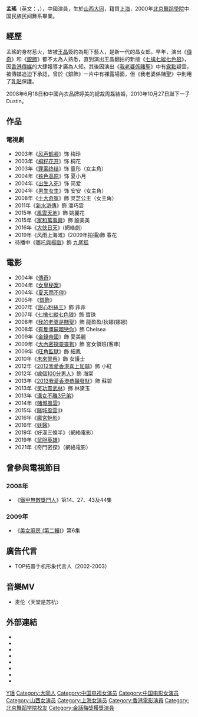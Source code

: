 {{otheruses|孟瑤}}
{{藝人
| 姓名 = 孟瑤
| 類型 = 女演員
| 圖片簡介=
| 原名 = 孟尧
| 羅馬拼音 = Meng Yao
| 英文名 = Natalie
| 綽號 = [[波霸|波霸]]、夢游
| 國籍 = {{PRC}}
| 民族 = [[漢族|漢族]]
| 籍貫 = [[上海|上海]]
| 出生日期 = {{birth_date_and_age|1985|6|13}}
| 出生地點 = {{CHN}}[[山西省|山西省]][[大同市|大同市]]
| 職業 = [[演員|演員]]
| 語言 = [[普通話|普通話]]、[[廣東話|廣東話]]、[[英語|英語]]
| 教育程度 = [[北京舞蹈學院|北京舞蹈學院]]中国民族民间舞系
| 宗教信仰 =
| 配偶 = {{marriage|[[周磊|周磊]]|June 18, 2008|2019|end=div}}
| 兒女 = 1
| 活躍年代 = 2003年至今
| imdb = 1954959
}}

'''孟瑤'''（英文：{{lang|en|Natalie Meng}}，{{bd|1985年|6月13日|||M孟}}），中國演員，生於[[山西|山西]][[大同市|大同]]，籍貫[[上海|上海]]，2000年[[北京舞蹈學院|北京舞蹈學院]]中国民族民间舞系畢業。

== 經歷 ==
孟瑤的身材惹火，故被[[王晶|王晶]]簽約為期下藝人，是新一代的晶女郎。早年，演出《[[傳奇_(2004年電影)|傳奇]]》和《[[銀飾|銀飾]]》都不太為人熟悉，直到演出王晶翻拍的新版《[[七擒七縱七色狼_(2007年電影)|七擒七縱七色狼]]》，因[[香港傳媒|香港傳媒]]的大肆報導才廣為人知。其後因演出《[[我老婆係賭聖|我老婆係賭聖]]》中有[[衣服滑落|露點]]疑雲，被傳媒追迫下承認，曾於《銀飾》一片中有裸露場面，但《我老婆係賭聖》中則用了[[乳貼|乳貼]]保護。

2008年6月18日和中國內衣品牌婷美的總裁周磊結婚，2010年10月27日誕下一子Dustin。

==作品==
===電視劇===
*2003年《[[风声鹤唳|风声鹤唳]]》饰 梅玲
*2003年《[[桐籽花开|桐籽花开]]》饰 桐花
*2003年《[[罪案终结|罪案终结]]》饰 童彤（女主角）
*2004年《[[铁色高原|铁色高原]]》饰 夏小月
*2004年《[[出生入死|出生入死]]》饰 简爱
*2004年《[[男生女生|男生女生]]》饰 安安（女主角）
*2008年《[[十大奇冤|十大奇冤]]》飾 灵芝公主（女主角）
*2011年《[[新水滸傳|新水滸傳]]》飾 潘巧雲
*2015年《[[風雲天地|風雲天地]]》飾 姚麗花
*2015年《[[家和万事兴_(2015年电视剧)|家和萬事興]]》飾 殷美美
*2016年《[[大侠日天|大侠日天]]》(網絡劇)
*2019年《风雨上海滩》(2009年拍攝)飾 春花
*待播中《[[哪吒與楊戩|哪吒與楊戩]]》飾 [[九尾狐|九尾狐]]

==電影==
* 2004年《[[傳奇_(2004年電影)|傳奇]]》
* 2004年《[[女皇秘案|女皇秘案]]》
* 2004年《[[夏天雨不停|夏天雨不停]]》
* 2005年 《[[銀飾|銀飾]]》
* 2007年《[[甜心粉絲王|甜心粉絲王]]》飾 菲菲
* 2007年《[[七擒七縱七色狼_(2007年電影)|七擒七縱七色狼]]》飾 寶珠
* 2008年《[[我的老婆是賭聖|我的老婆是賭聖]]》飾 龍盈盈/狄娜(娜娜)
* 2008年《[[有隻僵屍暗戀你|有隻僵屍暗戀你]]》飾 Chelsea
* 2009年《[[金錢帝國|金錢帝國]]》飾 愛美麗
* 2009年《[[大內密探靈靈狗|大內密探靈靈狗]]》飾 宮女領班(客串)
* 2009年《[[旺角監獄|旺角監獄]]》飾 細鳳
* 2010年《[[未來警察|未來警察]]》飾 女護士
* 2012年《[[2012我愛香港喜上加囍|2012我愛香港喜上加囍]]》飾 小紅
* 2012年《[[嫁個100分男人|嫁個100分男人]]》飾 海棠
* 2013年《[[2013我愛HK_恭喜發財|2013我愛香港恭囍發財]]》飾 蘇碧
* 2013年《[[笑功震武林|笑功震武林]]》飾 林黛玉
* 2013年《[[溝女不離3兄弟|溝女不離3兄弟]]》
* 2014年《[[賭城風雲_(2014年電影)|賭城風雲]]》
* 2015年《[[賭城風雲II|賭城風雲II]]》
* 2016年《[[魔宮魅影|魔宮魅影]]》
* 2016年《[[妖醫|妖醫]]》
* 2019年《好漢三條半》（網絡電影）
* 2019年《[[鼠胆英雄|鼠胆英雄]]》
* 2021年《奇門密探》（網絡電影）

== 曾參與電視節目 ==
=== 2008年 ===
* 《[[鐵甲無敵獎門人|鐵甲無敵獎門人]]》第14、27、43及44集

=== 2009年 ===
* 《[[美女廚房_(第二輯)|美女廚房 (第二輯)]]》第6集

== 廣告代言 ==
* TOP拓普手机形象代言人（2002-2003）

==音樂MV==
*麦伦〈天堂是苏杭〉

==外部連結==
*{{Instagram|nataliemeng}}
*{{Sinaweibo|mengyao|孟瑤}}
*{{Sinablog|mengyao|孟瑤}}
*{{imdb name|1954959|孟瑤}}{{en}}
*{{Amg name|607325|孟瑤}}
*{{hkmdb name|33561|孟瑤}}
*{{Douban people|1314726|孟瑤}}
*{{Mtime people|1177752|孟瑤}}

{{金話梅電影選舉}}
{{DEFAULTSORT:M孟}}
[[Category:孟姓|Y瑶]]
[[Category:大同人|Category:大同人]]
[[Category:中国电视女演员|Category:中国电视女演员]]
[[Category:中国电影女演员|Category:中国电影女演员]]
[[Category:山西女演员|Category:山西女演员]]
[[Category:上海女演员|Category:上海女演员]]
[[Category:香港電影演員|Category:香港電影演員]]
[[Category:北京舞蹈学院校友|Category:北京舞蹈学院校友]]
[[Category:金話梅獎獲獎演員|Category:金話梅獎獲獎演員]]